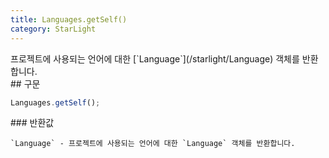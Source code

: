 ```yaml
---
title: Languages.getSelf()
category: StarLight
---
```


<Section>
  프로젝트에 사용되는 언어에 대한 [`Language`](/starlight/Language) 객체를 반환합니다.
</Section>
<Section>
  ## 구문

  ~~~js
  Languages.getSelf();
  ~~~

  <Section>
    ### 반환값

    `Language` - 프로젝트에 사용되는 언어에 대한 `Language` 객체를 반환합니다.
  </Section>
</Section>